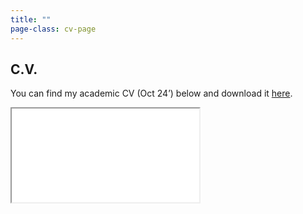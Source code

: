 ```yaml
---
title: ""
page-class: cv-page
---
```

## C.V.

You can find my academic CV  (Oct 24') below and download it [here](Documents/Kindermann_CV%20(09-24).pdf).

::: {.cv-container}
<iframe src="Documents/Kindermann_CV (10-24).pdf" class="cv-embed"></iframe>
:::